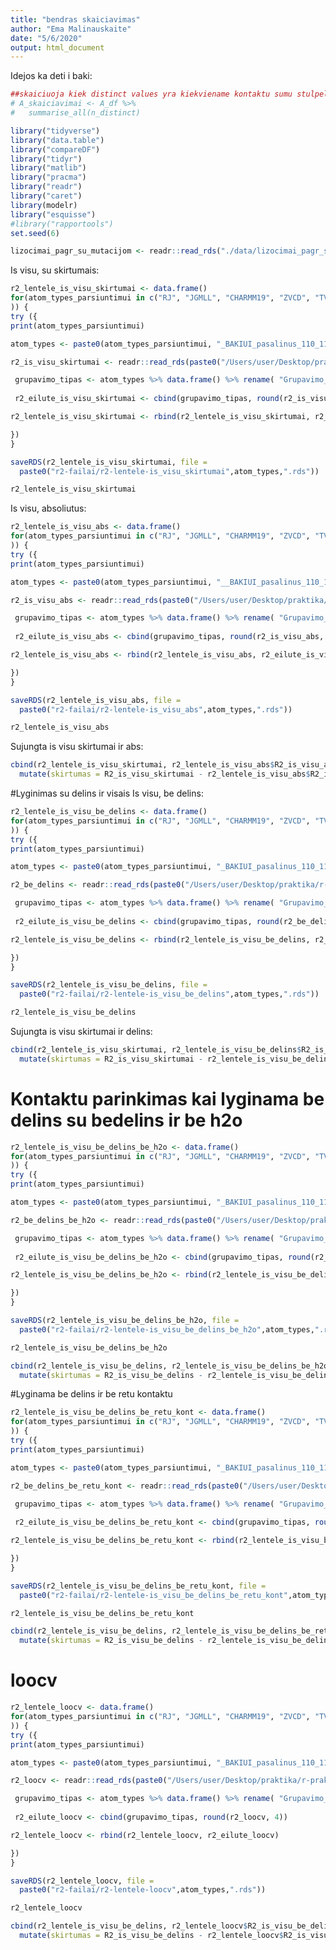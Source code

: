 ```yaml
---
title: "bendras skaiciavimas"
author: "Ema Malinauskaite"
date: "5/6/2020"
output: html_document
---
```


Idejos ka deti i baki:
```r
##skaiciuoja kiek distinct values yra kiekviename kontaktu sumu stulpelyje, ty, kiek baltymu turi ta kontakta/-us, galima pabraizyti grafikeli, veikia paleidus visa koda zemiau
# A_skaiciavimai <- A_df %>% 
#   summarise_all(n_distinct)
```


```r
library("tidyverse")
library("data.table")
library("compareDF")
library("tidyr")
library("matlib")
library("pracma")
library("readr")
library("caret")
library(modelr)
library("esquisse")
#library("rapportools")
set.seed(6)
```

```r
lizocimai_pagr_su_mutacijom <- readr::read_rds("./data/lizocimai_pagr_su_mutacijom.rds")

```

Is visu, su skirtumais:
```r
r2_lentele_is_visu_skirtumai <- data.frame()
for(atom_types_parsiuntimui in c("RJ", "JGMLL", "CHARMM19", "ZVCD", "TVG", "VS", "OPLS", "GROMOS53", "MPWACW", "FTA", "ENCAD", "CHARMM22", "AMBER", "RES_MCSC", "RESIDUE", "ROSETTA", "EM", "R", "GTL", "CSNO", "DK", "MF", "SZXLS"
)) {
try ({
print(atom_types_parsiuntimui)

atom_types <- paste0(atom_types_parsiuntimui, "_BAKIUI_pasalinus_110_111_116_119")

r2_is_visu_skirtumai <- readr::read_rds(paste0("/Users/user/Desktop/praktika/r-praktika/rds-failai/r2_is_visu-",atom_types, ".rds")) %>% data.frame()  %>% rename( "R2_is_visu_skirtumai" = ".")

 grupavimo_tipas <- atom_types %>% data.frame() %>% rename( "Grupavimo_tipas" = ".")
 
 r2_eilute_is_visu_skirtumai <- cbind(grupavimo_tipas, round(r2_is_visu_skirtumai, 4))

r2_lentele_is_visu_skirtumai <- rbind(r2_lentele_is_visu_skirtumai, r2_eilute_is_visu_skirtumai) 

})
}

saveRDS(r2_lentele_is_visu_skirtumai, file = 
  paste0("r2-failai/r2-lentele-is_visu_skirtumai",atom_types,".rds"))

r2_lentele_is_visu_skirtumai

```

Is visu, absoliutus:
```r
r2_lentele_is_visu_abs <- data.frame()
for(atom_types_parsiuntimui in c("RJ", "JGMLL", "CHARMM19", "ZVCD", "TVG", "VS", "OPLS", "GROMOS53", "MPWACW", "FTA", "ENCAD", "CHARMM22", "AMBER", "RES_MCSC", "RESIDUE", "ROSETTA", "EM", "R", "GTL", "CSNO", "DK", "MF", "SZXLS"
)) {
try ({
print(atom_types_parsiuntimui)

atom_types <- paste0(atom_types_parsiuntimui, "__BAKIUI_pasalinus_110_111_116_119")

r2_is_visu_abs <- readr::read_rds(paste0("/Users/user/Desktop/praktika/r-praktika/rds-failai/r2_is_visu_abs_",atom_types, ".rds")) %>% data.frame() %>% rename( "R2_is_visu_abs" = ".")

 grupavimo_tipas <- atom_types %>% data.frame() %>% rename( "Grupavimo_tipas" = ".")
 
 r2_eilute_is_visu_abs <- cbind(grupavimo_tipas, round(r2_is_visu_abs, 4))

r2_lentele_is_visu_abs <- rbind(r2_lentele_is_visu_abs, r2_eilute_is_visu_abs)

})
}

saveRDS(r2_lentele_is_visu_abs, file = 
  paste0("r2-failai/r2-lentele-is_visu_abs",atom_types,".rds"))

r2_lentele_is_visu_abs

```

Sujungta is visu skirtumai ir abs:
```r
cbind(r2_lentele_is_visu_skirtumai, r2_lentele_is_visu_abs$R2_is_visu_abs) %>% 
  mutate(skirtumas = R2_is_visu_skirtumai - r2_lentele_is_visu_abs$R2_is_visu_abs)
```

#Lyginimas su delins ir visais
Is visu, be delins:
```r
r2_lentele_is_visu_be_delins <- data.frame()
for(atom_types_parsiuntimui in c("RJ", "JGMLL", "CHARMM19", "ZVCD", "TVG", "VS", "OPLS", "GROMOS53", "MPWACW", "FTA", "ENCAD", "CHARMM22", "AMBER", "RES_MCSC", "RESIDUE", "ROSETTA", "EM", "R", "GTL", "CSNO", "DK", "MF", "SZXLS"
)) {
try ({
print(atom_types_parsiuntimui)

atom_types <- paste0(atom_types_parsiuntimui, "_BAKIUI_pasalinus_110_111_116_119_pasalinus_indel")

r2_be_delins <- readr::read_rds(paste0("/Users/user/Desktop/praktika/r-praktika/rds-failai/r2_is_visu-",atom_types, ".rds")) %>% data.frame() %>% rename( "R2_is_visu_be_delins" = ".")

 grupavimo_tipas <- atom_types %>% data.frame() %>% rename( "Grupavimo_tipas" = ".")
 
 r2_eilute_is_visu_be_delins <- cbind(grupavimo_tipas, round(r2_be_delins, 4))

r2_lentele_is_visu_be_delins <- rbind(r2_lentele_is_visu_be_delins, r2_eilute_is_visu_be_delins)

})
}

saveRDS(r2_lentele_is_visu_be_delins, file = 
  paste0("r2-failai/r2-lentele-is_visu_be_delins",atom_types,".rds"))

r2_lentele_is_visu_be_delins

```

Sujungta is visu skirtumai ir delins:
```r
cbind(r2_lentele_is_visu_skirtumai, r2_lentele_is_visu_be_delins$R2_is_visu_be_delins) %>% 
  mutate(skirtumas = R2_is_visu_skirtumai - r2_lentele_is_visu_be_delins$R2_is_visu_be_delins)
```


# Kontaktu parinkimas kai lyginama be delins su bedelins ir be h2o

```r
r2_lentele_is_visu_be_delins_be_h2o <- data.frame()
for(atom_types_parsiuntimui in c("RJ", "JGMLL", "CHARMM19", "ZVCD", "TVG", "VS", "OPLS", "GROMOS53", "MPWACW", "FTA", "ENCAD", "CHARMM22", "AMBER", "RES_MCSC", "RESIDUE", "ROSETTA", "EM", "R", "GTL", "CSNO", "DK", "MF", "SZXLS"
)) {
try ({
print(atom_types_parsiuntimui)

atom_types <- paste0(atom_types_parsiuntimui, "_BAKIUI_pasalinus_110_111_116_119_ir_ins_del_h2o_kont")

r2_be_delins_be_h2o <- readr::read_rds(paste0("/Users/user/Desktop/praktika/r-praktika/rds-failai/r2_is_visu-",atom_types, ".rds")) %>% data.frame() %>% rename( "R2_is_visu_be_delins_be_h2o" = ".")

 grupavimo_tipas <- atom_types %>% data.frame() %>% rename( "Grupavimo_tipas" = ".")
 
 r2_eilute_is_visu_be_delins_be_h2o <- cbind(grupavimo_tipas, round(r2_be_delins_be_h2o, 4))

r2_lentele_is_visu_be_delins_be_h2o <- rbind(r2_lentele_is_visu_be_delins_be_h2o, r2_eilute_is_visu_be_delins_be_h2o)

})
}

saveRDS(r2_lentele_is_visu_be_delins_be_h2o, file = 
  paste0("r2-failai/r2-lentele-is_visu_be_delins_be_h2o",atom_types,".rds"))

r2_lentele_is_visu_be_delins_be_h2o

```


```r
cbind(r2_lentele_is_visu_be_delins, r2_lentele_is_visu_be_delins_be_h2o$R2_is_visu_be_delins_be_h2o) %>% 
  mutate(skirtumas = R2_is_visu_be_delins - r2_lentele_is_visu_be_delins_be_h2o$R2_is_visu_be_delins_be_h2o)
```

#Lyginama be delins ir be retu kontaktu
```r
r2_lentele_is_visu_be_delins_be_retu_kont <- data.frame()
for(atom_types_parsiuntimui in c("RJ", "JGMLL", "CHARMM19", "ZVCD", "TVG", "VS", "OPLS", "GROMOS53", "MPWACW", "FTA", "ENCAD", "CHARMM22", "AMBER", "RES_MCSC", "RESIDUE", "ROSETTA", "EM", "R", "GTL", "CSNO", "DK", "MF", "SZXLS"
)) {
try ({
print(atom_types_parsiuntimui)

atom_types <- paste0(atom_types_parsiuntimui, "_BAKIUI_pasalinus_110_111_116_119_ir_ins_del_ir_reti_kont")

r2_be_delins_be_retu_kont <- readr::read_rds(paste0("/Users/user/Desktop/praktika/r-praktika/rds-failai/r2_is_visu-",atom_types, ".rds")) %>% data.frame() %>% rename( "R2_is_visu_be_delins_be_retu_kont" = ".")

 grupavimo_tipas <- atom_types %>% data.frame() %>% rename( "Grupavimo_tipas" = ".")
 
 r2_eilute_is_visu_be_delins_be_retu_kont <- cbind(grupavimo_tipas, round(r2_be_delins_be_retu_kont, 4))

r2_lentele_is_visu_be_delins_be_retu_kont <- rbind(r2_lentele_is_visu_be_delins_be_retu_kont, r2_eilute_is_visu_be_delins_be_retu_kont)

})
}

saveRDS(r2_lentele_is_visu_be_delins_be_retu_kont, file = 
  paste0("r2-failai/r2-lentele-is_visu_be_delins_be_retu_kont",atom_types,".rds"))

r2_lentele_is_visu_be_delins_be_retu_kont

```


```r
cbind(r2_lentele_is_visu_be_delins, r2_lentele_is_visu_be_delins_be_retu_kont$R2_is_visu_be_delins_be_retu_kont) %>% 
  mutate(skirtumas = R2_is_visu_be_delins - r2_lentele_is_visu_be_delins_be_retu_kont$R2_is_visu_be_delins_be_retu_kont)
```



# loocv

```r
r2_lentele_loocv <- data.frame()
for(atom_types_parsiuntimui in c("RJ", "JGMLL", "CHARMM19", "ZVCD", "TVG", "VS", "OPLS", "GROMOS53", "MPWACW", "FTA", "ENCAD", "CHARMM22", "AMBER", "RES_MCSC", "RESIDUE", "ROSETTA", "EM", "R", "GTL", "CSNO", "DK", "MF", "SZXLS"
)) {
try ({
print(atom_types_parsiuntimui)

atom_types <- paste0(atom_types_parsiuntimui, "_BAKIUI_pasalinus_110_111_116_119_loocv_be_delins")

r2_loocv <- readr::read_rds(paste0("/Users/user/Desktop/praktika/r-praktika/rds-failai/r2_cv_loo-",atom_types, ".rds")) %>% data.frame() %>% rename( "R2_is_visu_be_delins_be_retu_kont" = ".")

 grupavimo_tipas <- atom_types %>% data.frame() %>% rename( "Grupavimo_tipas" = ".")
 
 r2_eilute_loocv <- cbind(grupavimo_tipas, round(r2_loocv, 4))

r2_lentele_loocv <- rbind(r2_lentele_loocv, r2_eilute_loocv)

})
}

saveRDS(r2_lentele_loocv, file = 
  paste0("r2-failai/r2-lentele-loocv",atom_types,".rds"))

r2_lentele_loocv

```

```r
cbind(r2_lentele_is_visu_be_delins, r2_lentele_loocv$R2_is_visu_be_delins_be_retu_kont ) %>% 
  mutate(skirtumas = R2_is_visu_be_delins - r2_lentele_loocv$R2_is_visu_be_delins_be_retu_kont)
```
